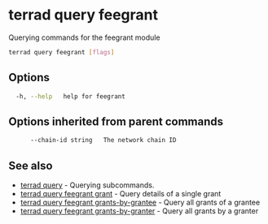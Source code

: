 # terrad query feegrant

Querying commands for the feegrant module

```sh Terrad
terrad query feegrant [flags]
```

## Options

```sh Terrad
  -h, --help   help for feegrant
```

## Options inherited from parent commands

```sh Terrad
      --chain-id string   The network chain ID
```

## See also

* [terrad query](./terrad_query.mdx)	 - Querying subcommands.
* [terrad query feegrant grant](terrad_query_feegrant_grant.mdx)	 - Query details of a single grant
* [terrad query feegrant grants-by-grantee](terrad_query_feegrant_grants-by-grantee.mdx)	 - Query all grants of a grantee
* [terrad query feegrant grants-by-granter](terrad_query_feegrant_grants-by-granter.mdx)	 - Query all grants by a granter


